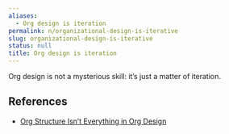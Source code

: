 ```yaml
---
aliases:
  - Org design is iteration
permalink: n/organizational-design-is-iterative
slug: organizational-design-is-iterative
status: null
title: Org design is iteration
---
```

Org design is not a mysterious skill: it’s just a matter of iteration.

## References

- [Org Structure Isn’t Everything in Org Design](https://commoncog.com/blog/org-structure-isnt-everything-org-design/)
